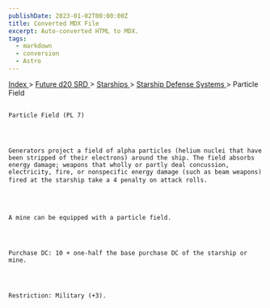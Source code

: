 ```yaml
---
publishDate: 2023-01-02T00:00:00Z
title: Converted MDX File
excerpt: Auto-converted HTML to MDX.
tags:
  - markdown
  - conversion
  - Astro
---
```







[
      Index
     ](-index)
     >
     [
      Future d20 SRD
     ](future-d20-srd-index)
     >
     [
      Starships
     ](future-d20-srd-starships-index)
     >
     [
      Starship Defense Systems
     ](future-d20-srd-starships-starship-defense-systems-index)
     > Particle Field
    




## 
    Particle Field (PL 7)
   



    Generators project a field of alpha particles (helium nuclei that have been stripped of their electrons) around the ship. The field absorbs energy damage; weapons that wholly or partly deal concussion, electricity, fire, or nonspecific energy damage (such as beam weapons) fired at the starship take a 4 penalty on attack rolls.
   



    A mine can be equipped with a particle field.
   



    Purchase DC: 10 + one-half the base purchase DC of the starship or mine.
   



    Restriction: Military (+3).
   





